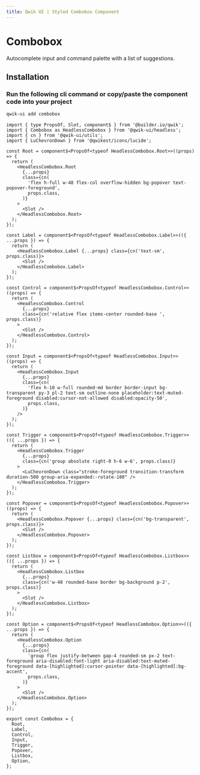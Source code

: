 ```yaml
---
title: Qwik UI | Styled Combobox Component
---
```



<StatusBanner status={statusByComponent.styled.Combobox} />

# Combobox

Autocomplete input and command palette with a list of suggestions.

<Showcase name="hero" />

## Installation

### Run the following cli command or copy/paste the component code into your project

```sh
qwik-ui add combobox
```

```tsx
import { type PropsOf, Slot, component$ } from '@builder.io/qwik';
import { Combobox as HeadlessCombobox } from '@qwik-ui/headless';
import { cn } from '@qwik-ui/utils';
import { LuChevronDown } from '@qwikest/icons/lucide';

const Root = component$<PropsOf<typeof HeadlessCombobox.Root>>((props) => {
  return (
    <HeadlessCombobox.Root
      {...props}
      class={cn(
        'flex h-full w-48 flex-col overflow-hidden bg-popover text-popover-foreground',
        props.class,
      )}
    >
      <Slot />
    </HeadlessCombobox.Root>
  );
});

const Label = component$<PropsOf<typeof HeadlessCombobox.Label>>(({ ...props }) => {
  return (
    <HeadlessCombobox.Label {...props} class={cn('text-sm', props.class)}>
      <Slot />
    </HeadlessCombobox.Label>
  );
});

const Control = component$<PropsOf<typeof HeadlessCombobox.Control>>((props) => {
  return (
    <HeadlessCombobox.Control
      {...props}
      class={cn('relative flex items-center rounded-base ', props.class)}
    >
      <Slot />
    </HeadlessCombobox.Control>
  );
});

const Input = component$<PropsOf<typeof HeadlessCombobox.Input>>((props) => {
  return (
    <HeadlessCombobox.Input
      {...props}
      class={cn(
        'flex h-10 w-full rounded-md border border-input bg-transparent py-3 pl-2 text-sm outline-none placeholder:text-muted-foreground disabled:cursor-not-allowed disabled:opacity-50',
        props.class,
      )}
    />
  );
});

const Trigger = component$<PropsOf<typeof HeadlessCombobox.Trigger>>(({ ...props }) => {
  return (
    <HeadlessCombobox.Trigger
      {...props}
      class={cn('group absolute right-0 h-6 w-6', props.class)}
    >
      <LuChevronDown class="stroke-foreground transition-transform duration-500 group-aria-expanded:-rotate-180" />
    </HeadlessCombobox.Trigger>
  );
});

const Popover = component$<PropsOf<typeof HeadlessCombobox.Popover>>((props) => {
  return (
    <HeadlessCombobox.Popover {...props} class={cn('bg-transparent', props.class)}>
      <Slot />
    </HeadlessCombobox.Popover>
  );
});

const Listbox = component$<PropsOf<typeof HeadlessCombobox.Listbox>>(({ ...props }) => {
  return (
    <HeadlessCombobox.Listbox
      {...props}
      class={cn('w-48 rounded-base border bg-background p-2', props.class)}
    >
      <Slot />
    </HeadlessCombobox.Listbox>
  );
});

const Option = component$<PropsOf<typeof HeadlessCombobox.Option>>(({ ...props }) => {
  return (
    <HeadlessCombobox.Option
      {...props}
      class={cn(
        'group flex justify-between gap-4 rounded-sm px-2 text-foreground aria-disabled:font-light aria-disabled:text-muted-foreground data-[highlighted]:cursor-pointer data-[highlighted]:bg-accent',
        props.class,
      )}
    >
      <Slot />
    </HeadlessCombobox.Option>
  );
});

export const Combobox = {
  Root,
  Label,
  Control,
  Input,
  Trigger,
  Popover,
  Listbox,
  Option,
};
```
